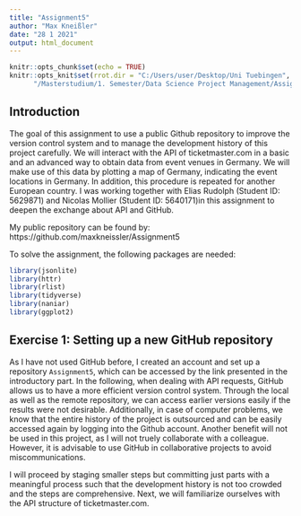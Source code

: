 ```yaml
---
title: "Assignment5"
author: "Max Kneißler"
date: "28 1 2021"
output: html_document
---
```


```r
knitr::opts_chunk$set(echo = TRUE)
knitr::opts_knit$set(rrot.dir = "C:/Users/user/Desktop/Uni Tuebingen",
      "/Masterstudium/1. Semester/Data Science Project Management/Assignment5")
```

## Introduction

The goal of this assignment to use a public Github repository to improve the
version control system and to manage the development history of this project
carefully. We will interact with the API of ticketmaster.com in a basic and an
advanced way to obtain data from event venues in Germany. We will make use of
this data by plotting a map of Germany, indicating the event locations in
Germany. In addition, this procedure is repeated for another European country.
I was working together with Elias Rudolph (Student ID: 5629871) and Nicolas 
Mollier (Student ID: 5640171)in this assignment to deepen the exchange about 
API and GitHub.

My public repository can be found by:
https://github.com/maxkneissler/Assignment5

To solve the assignment, the following packages are needed:

```r
library(jsonlite)
library(httr)
library(rlist)
library(tidyverse)
library(naniar)
library(ggplot2)
```


## Exercise 1: Setting up a new GitHub repository

As I have not used GitHub before, I created an account and set up a repository
`Assignment5`, which can be accessed by the link presented in the introductory
part. In the following, when dealing with API requests, GitHub allows us to 
have a more efficient version control system. Through the local as well as the 
remote repository, we can access earlier versions easily if the results were not
desirable. Additionally, in case of computer problems, we know that the entire
history of the project is outsourced and can be easily accessed again by logging
into the Github account. Another benefit will not be used in this project, as 
I will not truely collaborate with a colleague. However, it is advisable to use
GitHub in collaborative projects to avoid miscommunications. 

I will proceed by staging smaller steps but committing just parts with a 
meaningful process such that the development history is not too crowded and 
the steps are comprehensive. Next, we will familiarize ourselves with the API 
structure of ticketmaster.com.  






